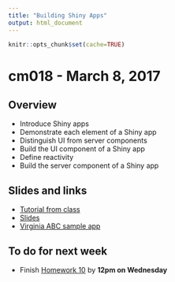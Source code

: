 ```yaml
---
title: "Building Shiny Apps"
output: html_document
---
```


```r
knitr::opts_chunk$set(cache=TRUE)
```

# cm018 - March 8, 2017

## Overview

* Introduce Shiny apps
* Demonstrate each element of a Shiny app
* Distinguish UI from server components
* Build the UI component of a Shiny app
* Define reactivity
* Build the server component of a Shiny app

## Slides and links

* [Tutorial from class](shiny001_abc.html)
* [Slides](extras/cm017_slides.html)
* [Virginia ABC sample app](https://bensoltoff.shinyapps.io/cfss-abc/)

## To do for next week

* Finish [Homework 10](hw10-shiny.html) by **12pm on Wednesday**
